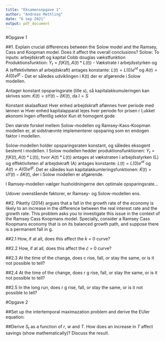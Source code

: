 ```yaml
---
title: "Eksamensopgave 1"
author: "Andreas Methling"
date: "6 sep 2021"
output: pdf_document
---
```


#Opgave 1

##1. Explain crucial differences between the Solow model and the Ramsey, Cass and Koopman model. Does it affect the overall conclusions?
Solow:
To inputs: arbejdskraft og kapital
Cobb douglas vækstfunktion
Produktionsfunktion: $Y_t=f(K(t), A(t)*L(t))$
  - Vækstrate i arbejdsstyrken og A (effektiviteten af arbejdskraft) antages konstante: $L(t)=L(0)e^{nt}$ og $A(t)=A(0)e^{gt}$
  - Det er således udviklingen i K(t) der er afgørende i Solow modellen.

Antager konstant opsparingsrate (lille s), så kapitalakkumuleringen kan skrives som: $\dot{K}(t)=sY(t)-\delta K(t)$, da $I=S$

Konstant skalaafkast
Hver enhed arbejdskraft aflønnes hver periode med lønnen w
Hver enhed kapitalapparat lejes hver periode for prisen r
Lukket økonomi
Ingen offentlig sektor
Kun ét homogent gode


Den største forskel mellem Solow-modellen og Ramsey-Kass-Koopman modellen er, at sidstnævnte implementerer opsparing som en endogen faktor i modellen.

Solow-modellen holder opsparingsraten konstant, og således eksogent bestemt i modellen.
I Solow modellen hedder produktionsfunktionen: $Y_t=f(K(t), A(t)*L(t))$, hvor $A(t)*L(t))$ antages at vækstraten i arbejdsstyrken (L) og effektiviteten af arbejdskraft (A) antages konstante: $L(t)=L(0)e^{nt}$ og $A(t)=A(0)e^{gt}$. Det er således kun kapitalakkumleringsfunktionen: $\dot{K}(t)=sY(t)-\delta K(t)$, der i Solow modellen er afgørende.

I Ramsey-modellen vælger husholdningerne den optimale opsparingsrate...

Udover ovenstående faktorer, er Ramsey- og Solow-modellen ens.

##2.  Piketty (2014) argues that a fall in the growth rate of the economy is likely to an increase in the difference between the real interest rate and the growth rate. This problem asks you to investigate this issue in the context of the Ramsey Cass Koopmans model. Specially, consider a Ramsey Cass Koopmans economy that is on its balanced growth path, and suppose there is a permanent fall in g.

##2.1  How, if at all, does this affect the $\dot k$ = 0 curve?


##2.2 How, if at all, does this affect the $\dot c$ = 0 curve?


##2.3 At the time of the change, does c rise, fall, or stay the same, or is it not possible to tell?


##2.4 At the time of the change, does r g rise, fall, or stay the same, or is it not possible to tell?


##2.5 In the long run, does r g rise, fall, or stay the same, or is it not possible to tell? 


#Opgave 2


##Set up the intertemporal maximazation problem and derive the EUler equation:

##Derive $S_t$ as a function of $r$, $w$ and $T$. How does an increase in $T$ affect savings (show mathematically)? Discuss the result.